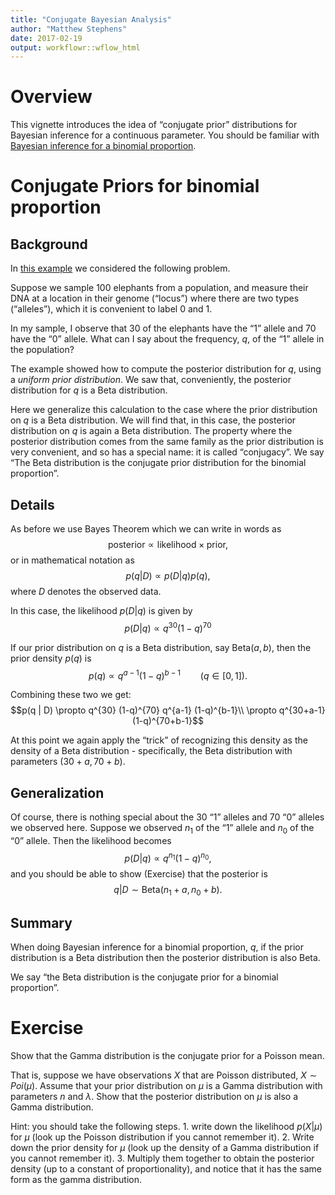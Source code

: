 ```yaml
---
title: "Conjugate Bayesian Analysis"
author: "Matthew Stephens"
date: 2017-02-19
output: workflowr::wflow_html
---
```






# Overview

This vignette introduces the idea of "conjugate prior" distributions for Bayesian inference for a continuous parameter. You should be familiar with
[Bayesian inference for a binomial proportion](bayes_beta_binomial.html).


# Conjugate Priors for binomial proportion

## Background 

In [this example](bayes_beta_binomial.html)  we considered the following problem. 

Suppose we sample 100 elephants from a population, and measure their DNA at a location in their genome ("locus") where there are two types ("alleles"), 
which it is convenient to label 0 and 1. 

In my sample, I observe that 30 of the elephants have the "1" allele and 70 have the "0" allele. What can I say about the frequency, $q$, of the "1" allele in the population?

The example showed how to compute the posterior distribution for $q$, using a *uniform prior distribution*. We saw that, conveniently, the posterior distribution for $q$ is a Beta distribution. 

Here we generalize this calculation to the case where the prior distribution on $q$ is a Beta distribution. We will find that, in this case, the posterior distribution on $q$ is again a Beta distribution. The property where the posterior distribution comes from the same family as the prior distribution is very convenient, and so has a special name: it is called "conjugacy". We say "The Beta distribution is the conjugate prior distribution for the binomial proportion".

## Details

As before we use Bayes Theorem which we can write in words as
$$\text{posterior} \propto 
\text{likelihood} \times \text{prior},$$
or in mathematical notation as
$$ p(q | D) \propto p(D | q) p(q),$$
where $D$ denotes the observed data.

In this case, the likelihood $p(D | q)$ is given by
$$p(D | q) \propto q^{30} (1-q)^{70}$$

If our prior distribution on $q$ is a Beta distribution, say Beta$(a,b)$,
then the prior density $p(q)$ is 
$$p(q) \propto q^{a-1}(1-q)^{b-1} \qquad (q \in [0,1]).$$

Combining these two we get:
$$p(q | D) \propto q^{30} (1-q)^{70} q^{a-1} (1-q)^{b-1}\\
\propto q^{30+a-1}(1-q)^{70+b-1}$$

At this point we again apply the "trick" of recognizing this density as the density of a Beta distribution - specifically, the Beta distribution with parameters $(30+a,70+b)$.

## Generalization

Of course, there is nothing special about the 30 "1" alleles and 70 "0" alleles we observed here. Suppose we observed $n_1$ of the "1" allele and $n_0$ of the "0" allele. Then the likelihood becomes
$$p(D | q) \propto q^{n_1} (1-q)^{n_0},$$
and you should be able to show (Exercise) that the posterior is 
$$q|D \sim \text{Beta}(n_1+a, n_0+b).$$ 


## Summary

When doing Bayesian inference for a binomial proportion, $q$, if the prior distribution is a Beta distribution then the posterior distribution is also Beta.

We say "the Beta distribution is the conjugate prior for a binomial proportion".


# Exercise

Show that the Gamma distribution is the conjugate prior for a Poisson mean.

That is, 
suppose we have observations $X$ that are Poisson distributed,
$X \sim Poi(\mu)$. Assume that your prior distribution on $\mu$ is a Gamma
distribution with parameters $n$ and $\lambda$. Show that the posterior distribution on $\mu$ is also a Gamma distribution. 

Hint: you should take the following steps. 1. write down the likelihood $p(X|\mu)$ for $\mu$ (look up the Poisson distribution if you cannot remember it). 2. Write down the prior density for $\mu$ (look up the density of a Gamma distribution if you cannot remember it). 3. Multiply them together to obtain the posterior density (up to a constant of proportionality), and notice that it has the same form as the gamma distribution. 



